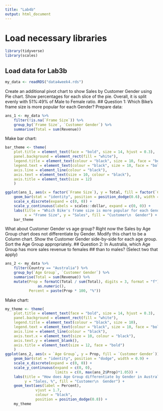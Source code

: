 ```yaml
---
title: "Lab4b"
output: html_document
---
```


# Load necessary libraries
```r
library(tidyverse)
library(scales)
```
## Load data for Lab3b
```r
my_data <- readRDS("data4week4.rds")
```
Create an additional pivot chart to show Sales by Customer Gender using
Pie chart. Show percentages for each slice of the pie. Overall, it is split
evenly with 51%:49% of Male to Female ratio.
## Question 1: Which Bike's frame size is more popular for each Gender?
Prepare data:
```r
ans_1 <- my_data %>%
    filter(!is.na(`Frame Size`)) %>%
    group_by(`Frame Size`, `Customer Gender`) %>%
    summarise(Total = sum(Revenue))
```
Make bar chart:
```r
bar_theme <- theme(
    plot.title = element_text(face = "bold", size = 14, hjust = 0.3),
    panel.background = element_rect(fill = "white"),
    legend.title = element_text(colour = "black", size = 10, face = "bold"),
    legend.text = element_text(colour = "black", size = 10, face = "bold"),
    axis.line = element_line(colour = "black"),
    axis.text = element_text(size = 10, colour = "black"),
    axis.title = element_text(size = 12)
    )

ggplot(ans_1, aes(x = factor(`Frame Size`), y = Total, fill = factor(`Customer Gender`))) +
    geom_bar(stat = "identity", position = position_dodge(0.6), width = 0.5) +
    scale_x_discrete(expand = c(0, 0)) +
    scale_y_continuous(labels = scales::dollar, expand = c(0, 0)) +
    labs(title = "Which Bike's frame size is more popular for each Gender",
         x = "Frame Size", y = "Sales", fill = "Customer\n  Gender") +
    bar_theme
```
What about Customer Gender vs age group? Right now the Sales by Age Group chart
does not differentiate by Gender. Modify this chart to be a Column chart. Show
the Customer Gender side-by-side for each age group. Sort the Age Group
appropriately.
## Question 2: In Australia, which Age Group has more sales revenue to females
## than to males? (Select two that apply)
```r
ans_2 <- my_data %>%
    filter(Country == "Australia") %>%
    group_by(`Age Group`, `Customer Gender`) %>%
    summarise(Total = sum(Revenue)) %>%
    mutate(Prop = formatC(Total / sum(Total), digits = 3, format = "f") %>%
               as.numeric(),
           Percent = paste(Prop * 100, "%"))
```
Make chart:
```r
my_theme <- theme(
    plot.title = element_text(face = "bold", size = 14, hjust = 0.3),
    panel.background = element_rect(fill = "white"),
    legend.title = element_text(colour = "black", size = 10),
    legend.text = element_text(colour = "black", size = 10, face = "bold"),
    axis.line = element_line(colour = "black"),
    axis.text.x = element_text(size = 10, colour = "black"),
    axis.text.y = element_blank(),
    axis.title = element_text(size = 12, face = "bold")
    )
ggplot(ans_2, aes(x = `Age Group`, y = Prop, fill = `Customer Gender`)) +
    geom_bar(stat = "identity", position = "dodge", width = 0.9) +
    scale_x_discrete(expand = c(0, 0)) +
    scale_y_continuous(expand = c(0, 0),
                       limits = c(0, max(ans_2$Prop)*1.05)) +
    labs(title = "How does Age Group differentiate by Gender in Australia?",
         y = "Sales, %", fill = "Customer\n  Gender") +
    geom_text(aes(label = Percent),
              vjust = 1.7,
              colour = "black",
              position = position_dodge(0.8)) +
    my_theme
```

